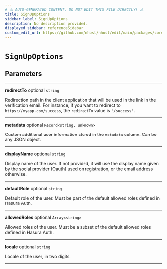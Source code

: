 ```yaml
---
# ⚠️ AUTO-GENERATED CONTENT. DO NOT EDIT THIS FILE DIRECTLY! ⚠️
title: SignUpOptions
sidebar_label: SignUpOptions
description: No description provided.
displayed_sidebar: referenceSidebar
custom_edit_url: https://github.com/nhost/nhost/edit/main/packages/core/src/types.ts#L82
---
```


# `SignUpOptions`

## Parameters

---

**<span className="parameter-name">redirectTo</span>** <span className="optional-status">optional</span> `string`

Redirection path in the client application that will be used in the link in the verification email.
For instance, if you want to redirect to `https://myapp.com/success`, the `redirectTo` value is `'/success'`.

---

**<span className="parameter-name">metadata</span>** <span className="optional-status">optional</span> `Record<string, unknown>`

Custom additional user information stored in the `metadata` column. Can be any JSON object.

---

**<span className="parameter-name">displayName</span>** <span className="optional-status">optional</span> `string`

Display name of the user. If not provided, it will use the display name given by the social provider (Oauth) used on registration, or the email address otherwise.

---

**<span className="parameter-name">defaultRole</span>** <span className="optional-status">optional</span> `string`

Default role of the user. Must be part of the default allowed roles defined in Hasura Auth.

---

**<span className="parameter-name">allowedRoles</span>** <span className="optional-status">optional</span> `Array<string>`

Allowed roles of the user. Must be a subset of the default allowed roles defined in Hasura Auth.

---

**<span className="parameter-name">locale</span>** <span className="optional-status">optional</span> `string`

Locale of the user, in two digits

---
